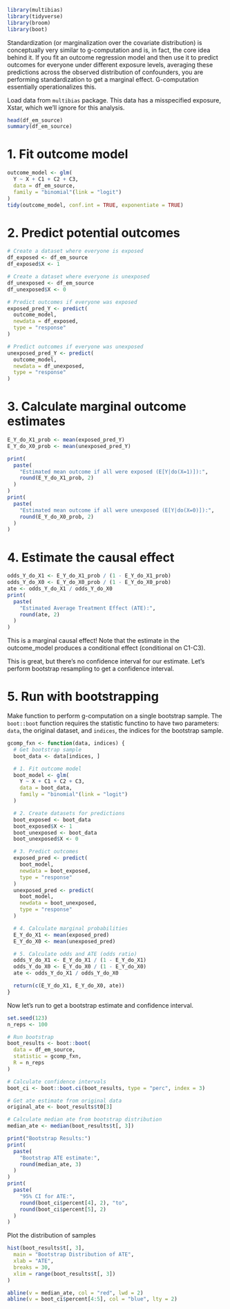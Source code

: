 ```r
library(multibias)
library(tidyverse)
library(broom)
library(boot)
```

Standardization (or marginalization over the covariate distribution) is conceptually very similar to g-computation and is, in fact, the core idea behind it. If you fit an outcome regression model and then use it to predict outcomes for everyone under different exposure levels, averaging these predictions across the observed distribution of confounders, you are performing standardization to get a marginal effect. G-computation essentially operationalizes this.

Load data from `multibias` package. This data has a misspecified exposure, Xstar, which we'll ignore for this analysis.
```r
head(df_em_source)
summary(df_em_source)
```
# 1. Fit outcome model
```r
outcome_model <- glm(
  Y ~ X + C1 + C2 + C3,
  data = df_em_source,
  family = "binomial"(link = "logit")
)
tidy(outcome_model, conf.int = TRUE, exponentiate = TRUE)
```
# 2. Predict potential outcomes
```r
# Create a dataset where everyone is exposed
df_exposed <- df_em_source
df_exposed$X <- 1

# Create a dataset where everyone is unexposed
df_unexposed <- df_em_source
df_unexposed$X <- 0

# Predict outcomes if everyone was exposed
exposed_pred_Y <- predict(
  outcome_model,
  newdata = df_exposed,
  type = "response"
)

# Predict outcomes if everyone was unexposed
unexposed_pred_Y <- predict(
  outcome_model,
  newdata = df_unexposed,
  type = "response"
)
```
# 3. Calculate marginal outcome estimates
```r
E_Y_do_X1_prob <- mean(exposed_pred_Y)
E_Y_do_X0_prob <- mean(unexposed_pred_Y)

print(
  paste(
    "Estimated mean outcome if all were exposed (E[Y|do(X=1)]):",
    round(E_Y_do_X1_prob, 2)
  )
)
print(
  paste(
    "Estimated mean outcome if all were unexposed (E[Y|do(X=0)]):",
    round(E_Y_do_X0_prob, 2)
  )
)
```
# 4. Estimate the causal effect
```r
odds_Y_do_X1 <- E_Y_do_X1_prob / (1 - E_Y_do_X1_prob)
odds_Y_do_X0 <- E_Y_do_X0_prob / (1 - E_Y_do_X0_prob)
ate <- odds_Y_do_X1 / odds_Y_do_X0
print(
  paste(
    "Estimated Average Treatment Effect (ATE):",
    round(ate, 2)
  )
)
```

This is a marginal causal effect! Note that the estimate in the outcome_model produces a conditional effect (conditional on C1-C3).

This is great, but there's no confidence interval for our estimate. Let's perform bootstrap resampling to get a confidence interval.

# 5. Run with bootstrapping

Make function to perform g-computation on a single bootstrap sample. The `boot::boot` function requires the statistic functino to have two parameters: `data`, the original dataset, and `indices`, the indices for the bootstrap sample.

```r
gcomp_fxn <- function(data, indices) {
  # Get bootstrap sample
  boot_data <- data[indices, ]

  # 1. Fit outcome model
  boot_model <- glm(
    Y ~ X + C1 + C2 + C3,
    data = boot_data,
    family = "binomial"(link = "logit")
  )

  # 2. Create datasets for predictions
  boot_exposed <- boot_data
  boot_exposed$X <- 1
  boot_unexposed <- boot_data
  boot_unexposed$X <- 0

  # 3. Predict outcomes
  exposed_pred <- predict(
    boot_model,
    newdata = boot_exposed,
    type = "response"
  )
  unexposed_pred <- predict(
    boot_model,
    newdata = boot_unexposed,
    type = "response"
  )

  # 4. Calculate marginal probabilities
  E_Y_do_X1 <- mean(exposed_pred)
  E_Y_do_X0 <- mean(unexposed_pred)

  # 5. Calculate odds and ATE (odds ratio)
  odds_Y_do_X1 <- E_Y_do_X1 / (1 - E_Y_do_X1)
  odds_Y_do_X0 <- E_Y_do_X0 / (1 - E_Y_do_X0)
  ate <- odds_Y_do_X1 / odds_Y_do_X0

  return(c(E_Y_do_X1, E_Y_do_X0, ate))
}
```

Now let's run to get a bootstrap estimate and confidence interval.
```r
set.seed(123)
n_reps <- 100

# Run bootstrap
boot_results <- boot::boot(
  data = df_em_source,
  statistic = gcomp_fxn,
  R = n_reps
)

# Calculate confidence intervals
boot_ci <- boot::boot.ci(boot_results, type = "perc", index = 3)

# Get ate estimate from original data
original_ate <- boot_results$t0[3]

# Calculate median ate from bootstrap distribution
median_ate <- median(boot_results$t[, 3])

print("Bootstrap Results:")
print(
  paste(
    "Bootstrap ATE estimate:",
    round(median_ate, 3)
  )
)
print(
  paste(
    "95% CI for ATE:",
    round(boot_ci$percent[4], 2), "to",
    round(boot_ci$percent[5], 2)
  )
)
```

Plot the distribution of samples
```r
hist(boot_results$t[, 3],
  main = "Bootstrap Distribution of ATE",
  xlab = "ATE",
  breaks = 30,
  xlim = range(boot_results$t[, 3])
)

abline(v = median_ate, col = "red", lwd = 2)
abline(v = boot_ci$percent[4:5], col = "blue", lty = 2)
```